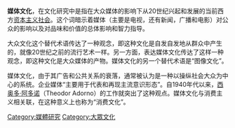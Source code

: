{{Unreferenced|time=2020-11-05T04:48:17+00:00}}
'''媒体文化'''，在文化研究中是指在大众媒体的影响下从20世纪兴起和发展的当前西方[[资本主义社会|资本主义社会]]。这个词暗示着媒体（主要是电视，还有新闻，广播和电影）对公众的影响以及对品味和价值的总体影响和智力指导。

大众文化这个替代术语传达了一种观念，即这种文化是自发自发地从群众中产生的，就像20世纪之前的流行艺术一样。另一方面，表达媒体文化传达了这样一种观念，即这种文化是大众媒体的产物。媒体文化的另一个替代术语是“图像文化”。

媒体文化，由于其广告和公共关系的衰落，通常被认为是一种以操纵社会大众为中心的系统。企业媒体“主要用于代表和再现主流意识形态”。自1940年代以来，[[西奧多·阿多諾|西奥多·阿多诺]]（Theodor Adorno）的工作就突出了这种观点。媒体文化与消费主义相关联，在这种意义上也称为“消费文化”。

[[Category:媒體研究|Category:媒體研究]]
[[Category:大眾文化|Category:大眾文化]]